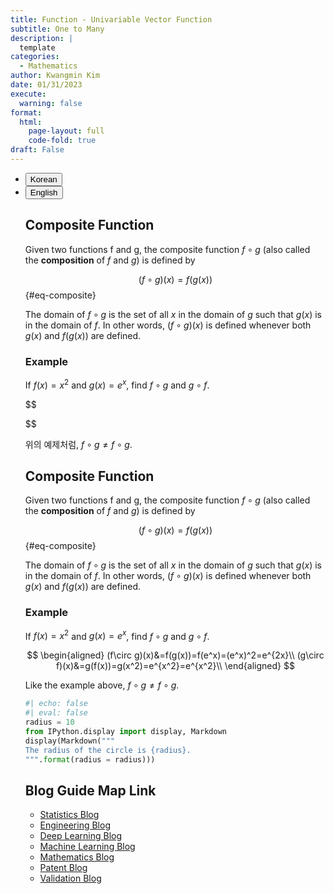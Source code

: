 ```yaml
---
title: Function - Univariable Vector Function
subtitle: One to Many
description: |
  template
categories:
  - Mathematics
author: Kwangmin Kim
date: 01/31/2023
execute: 
  warning: false
format: 
  html:
    page-layout: full
    code-fold: true
draft: False
---
```



<ul class="nav nav-pills" id="language-tab" role="tablist">
  <li class="nav-item" role="presentation">
    <button class="nav-link active" id="Korean-tab" data-bs-toggle="tab" data-bs-target="#Korean" type="button" role="tab" aria-controls="Korean" aria-selected="true">Korean</button>
  </li>
  <li class="nav-item" role="presentation">
    <button class="nav-link" id="English-tab" data-bs-toggle="tab" data-bs-target="#English" type="button" role="tab" aria-controls="knitr" aria-selected="false">English</button>
  </li>

<div class="tab-content" id="language-tabcontent">

<div class="tab-pane fade  show active" id="Korean" role="tabpanel" aria-labelledby="Korean-tab">

## Composite Function

::: {#def-composite}

Given two functions f and g, the composite function $f\circ g$ (also called the **composition** of $f$ and $g$) is defined by 

$$
(f\circ g)(x)=f(g(x))
$$ {#eq-composite}

:::

The domain of $f\circ g$ is the set of all $x$ in the domain of $g$ such that $g(x)$ is in the domain of $f$. In other words, $(f\circ g)(x)$ is defined whenever both $g(x)$ and $f(g(x))$ are defined. 

### Example

If $f(x)=x^2$ and $g(x)=e^x$, find $f\circ g$ and $g\circ f$. 

$$
\begin{aligned}
(f\circ g)(x)&=f(g(x))=f(e^x)=(e^x)^2=e^{2x}\\
(g\circ f)(x)&=g(f(x))=g(x^2)=e^{x^2}=e^{x^2}\\
\end{aligned}

$$

위의 예제처럼, $f\circ g \ne f\circ g$. 

</div>

<div class="tab-pane fade" id="English" role="tabpanel" aria-labelledby="English-tab">


## Composite Function

::: {#def-composite}

Given two functions f and g, the composite function $f\circ g$ (also called the **composition** of $f$ and $g$) is defined by 

$$
(f\circ g)(x)=f(g(x))
$$ {#eq-composite}

:::

The domain of $f\circ g$ is the set of all $x$ in the domain of $g$ such that $g(x)$ is in the domain of $f$. In other words, $(f\circ g)(x)$ is defined whenever both $g(x)$ and $f(g(x))$ are defined. 

### Example

If $f(x)=x^2$ and $g(x)=e^x$, find $f\circ g$ and $g\circ f$. 

$$
\begin{aligned}
(f\circ g)(x)&=f(g(x))=f(e^x)=(e^x)^2=e^{2x}\\
(g\circ f)(x)&=g(f(x))=g(x^2)=e^{x^2}=e^{x^2}\\
\end{aligned}
$$

Like the example above, $f\circ g \ne f\circ g$. 

</div>

```python
#| echo: false
#| eval: false
radius = 10
from IPython.display import display, Markdown
display(Markdown("""
The radius of the circle is {radius}.
""".format(radius = radius)))
```


## Blog Guide Map Link

* [Statistics Blog](../guide_map/index.qmd)
* [Engineering Blog](../../Engineering/guide_map/index.qmd)
* [Deep Learning Blog](../../DL/guide_map/index.qmd)
* [Machine Learning Blog](../../ML/guide_map/index.qmd)
* [Mathematics Blog](../../Mathmatics/guide_map/index.qmd)
* [Patent Blog](../../Patent/guide_map/index.qmd)
* [Validation Blog](../../Validation/guide_map/index.qmd)